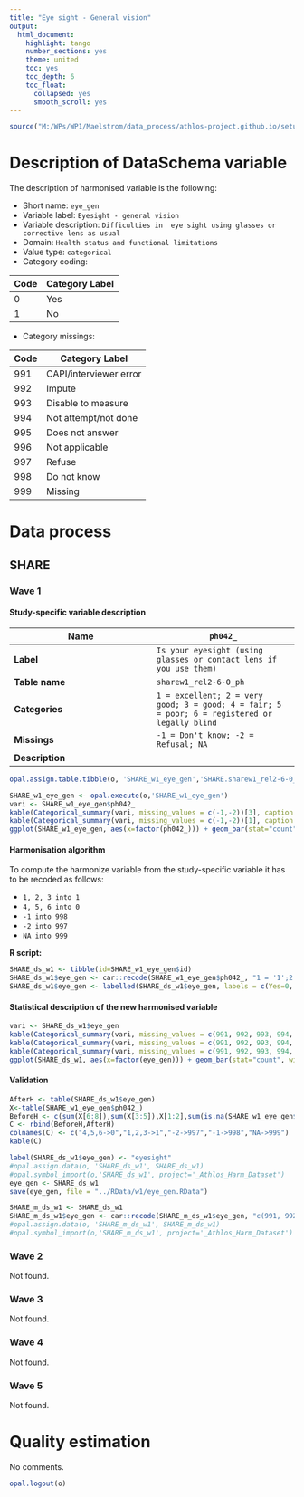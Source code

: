 ```yaml
---
title: "Eye sight - General vision"
output:
  html_document:
    highlight: tango
    number_sections: yes
    theme: united
    toc: yes
    toc_depth: 6
    toc_float:
      collapsed: yes
      smooth_scroll: yes
---
```


<!-- ########################################################## --> 

<!-- # Installation, loading packages -->
<!-- **R script:** -->

```r
source("M:/WPs/WP1/Maelstrom/data_process/athlos-project.github.io/setup_iago.r")
```
<!-- ########################################################## --> 



# Description of DataSchema variable

The description of harmonised variable is the following:


* Short name: `eye_gen`
* Variable label: `Eyesight - general vision`
* Variable description: `Difficulties in  eye sight using glasses or corrective lens as usual`
* Domain: `Health status and functional limitations`
* Value type: `categorical`
* Category coding:

**Code** | **Category Label**
-------- | ------------------
0        | Yes
1        | No
* Category missings: 

**Code** | **Category Label**
----| ------------------
991 | CAPI/interviewer error
992 | Impute
993 | Disable to measure
994 | Not attempt/not done
995 | Does not answer
996 | Not applicable
997 | Refuse
998 | Do not know
999 | Missing

# Data process

## SHARE


### Wave 1 

#### Study-specific variable description



| **Name** | `ph042_`|
|-|-|
| **Label** | `Is your eyesight (using glasses or contact lens if you use them)` |
| **Table name** | `sharew1_rel2-6-0_ph` |
| **Categories** | `1 = excellent; 2 = very good; 3 = good; 4 = fair; 5 = poor; 6 = registered or legally blind`|
| **Missings** | `-1 = Don't know; -2 = Refusal; NA` |
| **Description** |  |





```r
opal.assign.table.tibble(o, 'SHARE_w1_eye_gen','SHARE.sharew1_rel2-6-0_ph', variables=list('ph042_'), missings = TRUE)
```

```r
SHARE_w1_eye_gen <- opal.execute(o,'SHARE_w1_eye_gen')
vari <- SHARE_w1_eye_gen$ph042_
kable(Categorical_summary(vari, missing_values = c(-1,-2))[3], caption = "ph042_")
kable(Categorical_summary(vari, missing_values = c(-1,-2))[1], caption = "Category")
ggplot(SHARE_w1_eye_gen, aes(x=factor(ph042_))) + geom_bar(stat="count", width=0.4, fill="steelblue") + xlab("Eye Sight - General") + ylab("Frequency")
```

#### Harmonisation algorithm

To compute the harmonize variable from the study-specific variable it has to be recoded as follows:

* `1, 2, 3 into 1` 
* `4, 5, 6 into 0`
* `-1 into 998`
* `-2 into 997`
* `NA into 999`

**R script:**

```r
SHARE_ds_w1 <- tibble(id=SHARE_w1_eye_gen$id)
SHARE_ds_w1$eye_gen <- car::recode(SHARE_w1_eye_gen$ph042_, "1 = '1';2 = '1';3 = '1';4 = '0'; 5 = '0';6 = '0';NA = '999';-2 = '997';-1 = '998' ")
SHARE_ds_w1$eye_gen <- labelled(SHARE_ds_w1$eye_gen, labels = c(Yes=0, No=1,Missing=999, Do_not_know=998, Refuse=997, Not_applicable=996, Does_not_answer=995,  Not_attempt_not_done=994, Disable_to_measure=993, Impute=992, CAPI_interviewer_error=991))
```

#### Statistical description of the new harmonised variable
```r
vari <- SHARE_ds_w1$eye_gen
kable(Categorical_summary(vari, missing_values = c(991, 992, 993, 994, 995, 996, 997, 998, 999))[3], caption = "eye_gen")
kable(Categorical_summary(vari, missing_values = c(991, 992, 993, 994, 995, 996, 997, 998, 999))[1], caption = "Category")
kable(Categorical_summary(vari, missing_values = c(991, 992, 993, 994, 995, 996, 997, 998, 999))[2], caption = "Type of missing")
ggplot(SHARE_ds_w1, aes(x=factor(eye_gen))) + geom_bar(stat="count", width=0.4, fill="steelblue") + xlab("Eye Sight - General") + ylab("Frequency")
```

#### Validation
```r
AfterH <- table(SHARE_ds_w1$eye_gen)
X<-table(SHARE_w1_eye_gen$ph042_)
BeforeH <- c(sum(X[6:8]),sum(X[3:5]),X[1:2],sum(is.na(SHARE_w1_eye_gen$ph042_)))
C <- rbind(BeforeH,AfterH)
colnames(C) <- c("4,5,6->0","1,2,3->1","-2->997","-1->998","NA->999")  
kable(C)
```

```r
label(SHARE_ds_w1$eye_gen) <- "eyesight"
#opal.assign.data(o, 'SHARE_ds_w1', SHARE_ds_w1)
#opal.symbol_import(o,'SHARE_ds_w1', project='_Athlos_Harm_Dataset')
eye_gen <- SHARE_ds_w1
save(eye_gen, file = "../RData/w1/eye_gen.RData")

SHARE_m_ds_w1 <- SHARE_ds_w1
SHARE_m_ds_w1$eye_gen <- car::recode(SHARE_m_ds_w1$eye_gen, "c(991, 992, 993, 994, 995, 996, 997,998, 999)=NA")
#opal.assign.data(o, 'SHARE_m_ds_w1', SHARE_m_ds_w1)
#opal.symbol_import(o,'SHARE_m_ds_w1', project='_Athlos_Harm_Dataset')
```



### Wave 2

Not found.

### Wave 3

Not found.

### Wave 4

Not found.

### Wave 5

Not found.


# Quality estimation
No comments.


```r
opal.logout(o)
```
